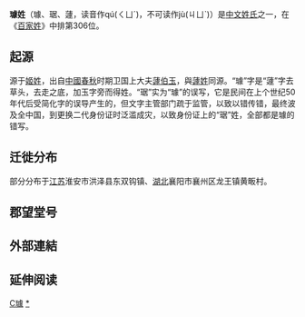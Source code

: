 {{Unreferenced|time=2020-07-27T10:49:02+00:00}}
{{姓氏
|姓氏=璩
|拼音=Qú
|中国大陆=Qu
|南京官話=qü<sup>2</sup>
|台湾=Chu
|香港=
|澳门=
|新加坡=
|马来西亚=
|越南=
|韩国=
|反切=
|同音字=
|堂号=
|郡望=[[豫章郡|豫章郡]]
}}

'''璩姓'''（璩、琚、蘧，读音作qú(ㄑㄩˊ)，不可读作jù(ㄐㄩˋ)）是[[中文姓氏|中文姓氏]]之一，在《[[百家姓|百家姓]]》中排第306位。

==起源==
源于[[姬姓|姬姓]]，出自[[中國|中國]][[春秋时期|春秋]]时期卫国上大夫[[蘧伯玉|蘧伯玉]]，與[[蘧姓|蘧姓]]同源。“璩”字是“蘧”字去草头，去走之底，加玉字旁而得姓。“琚”实为“璩”的误写，它是民间在上个世纪50年代后受简化字的误导产生的，但文字主管部门疏于监管，以致以错传错，最终波及全中国，到更换二代身份证时泛滥成灾，以致身份证上的“琚”姓，全部都是璩的错写。

==迁徙分布==
部分分布于[[江苏|江苏]]淮安市洪泽县东双钩镇、[[湖北|湖北]]襄阳市襄州区龙王镇黄畈村。

==郡望堂号==

==外部連結==
== 延伸阅读 ==
{{Wikisource further reading}}
{{姓氏小作品}}

[[Category:漢姓|C璩]]
[[Category:璩姓|*]]